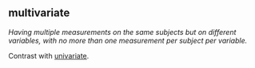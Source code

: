 ## multivariate

<dfn>Having multiple measurements on the same subjects but on *different* variables, with no more than one measurement per subject per variable.</dfn>

Contrast with [univariate](#univariate).
